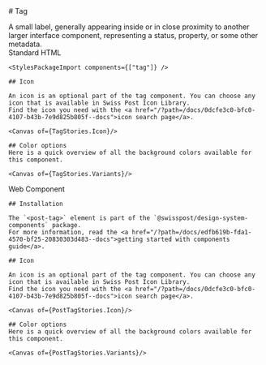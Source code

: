 
<Meta of={TagStories}/>

<div className="docs-title">
  # Tag

  <link-design of={JSON.stringify(TagStories)}></link-design>
</div>

<div className="lead">
  A small label, generally appearing inside or in close proximity to another larger interface component, representing a status, property, or some other metadata.
</div>
<post-tabs>
  <post-tab-header panel="standardHTML">Standard HTML</post-tab-header>
  <post-tab-panel name="standardHTML">
    <Canvas of={TagStories.Default} sourceState="shown"/>
    <div className="hide-col-default">
      <Controls of={TagStories.Default}/>
    </div>

    <StylesPackageImport components={["tag"]} />

    ## Icon

    An icon is an optional part of the tag component. You can choose any icon that is available in Swiss Post Icon Library.
    Find the icon you need with the <a href="/?path=/docs/0dcfe3c0-bfc0-4107-b43b-7e9d825b805f--docs">icon search page</a>.

    <Canvas of={TagStories.Icon}/>

    ## Color options
    Here is a quick overview of all the background colors available for this component.

    <Canvas of={TagStories.Variants}/>
  </post-tab-panel>

  <post-tab-header panel="webcomponent">Web Component</post-tab-header>
  <post-tab-panel name="webcomponent">
    <Canvas sourceState="shown" of={PostTagStories.Default}/>
    <Controls of={PostTagStories.Default}/>

    ## Installation

    The `<post-tag>` element is part of the `@swisspost/design-system-components` package.
    For more information, read the <a href="/?path=/docs/edfb619b-fda1-4570-bf25-20830303d483--docs">getting started with components guide</a>.

    ## Icon

    An icon is an optional part of the tag component. You can choose any icon that is available in Swiss Post Icon Library.
    Find the icon you need with the <a href="/?path=/docs/0dcfe3c0-bfc0-4107-b43b-7e9d825b805f--docs">icon search page</a>.

    <Canvas of={PostTagStories.Icon}/>

    ## Color options
    Here is a quick overview of all the background colors available for this component.

    <Canvas of={PostTagStories.Variants}/>
  </post-tab-panel>
</post-tabs>
